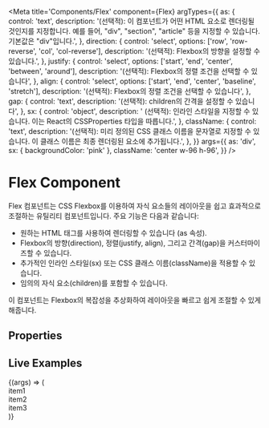 
<Meta
  title='Components/Flex'
  component={Flex}
  argTypes={{
    as: {
      control: 'text',
      description:
        '(선택적): 이 컴포넌트가 어떤 HTML 요소로 렌더링될 것인지를 지정합니다. 예를 들어, "div", "section", "article" 등을 지정할 수 있습니다. 기본값은 "div"입니다.',
    },
    direction: {
      control: 'select',
      options: ['row', 'row-reverse', 'col', 'col-reverse'],
      description: '(선택적): Flexbox의 방향을 설정할 수 있습니다.',
    },
    justify: {
      control: 'select',
      options: ['start', 'end', 'center', 'between', 'around'],
      description: '(선택적): Flexbox의 정렬 조건을 선택할 수 있습니다',
    },
    align: {
      control: 'select',
      options: ['start', 'end', 'center', 'baseline', 'stretch'],
      description: '(선택적): Flexbox의 정렬 조건을 선택할 수 있습니다',
    },
    gap: {
      control: 'text',
      description: '(선택적): children의 간격을 설정할 수 있습니다',
    },
    sx: {
      control: 'object',
      description:
        ' (선택적): 인라인 스타일을 지정할 수 있습니다. 이는 React의 CSSProperties 타입을 따릅니다.',
    },
    className: {
      control: 'text',
      description:
        '(선택적): 미리 정의된 CSS 클래스 이름을 문자열로 지정할 수 있습니다. 이 클래스 이름은 최종 렌더링된 요소에 추가됩니다.',
    },
  }}
  args={{
    as: 'div',
    sx: { backgroundColor: 'pink' },
    className: 'center w-96 h-96',
  }}
/>

# Flex Component

Flex 컴포넌트는 CSS Flexbox를 이용하여 자식 요소들의 레이아웃을 쉽고 효과적으로 조절하는 유틸리티 컴포넌트입니다. 주요 기능은 다음과 같습니다:

- 원하는 HTML 태그를 사용하여 렌더링할 수 있습니다 (as 속성).
- Flexbox의 방향(direction), 정렬(justify, align), 그리고 간격(gap)을 커스터마이즈할 수 있습니다.
- 추가적인 인라인 스타일(sx) 또는 CSS 클래스 이름(className)을 적용할 수 있습니다.
- 임의의 자식 요소(children)를 포함할 수 있습니다.

이 컴포넌트는 Flexbox의 복잡성을 추상화하여 레이아웃을 빠르고 쉽게 조절할 수 있게 해줍니다.

## Properties

<ArgsTable of={Flex} />

## Live Examples

<Canvas>
  <Story name='Flex'>
    {(args) => (
      <Flex {...args}>
        <div>item1</div>
        <div>item2</div>
        <div>item3</div>
      </Flex>
    )}
  </Story>
</Canvas>
